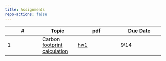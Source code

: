 ```yaml
---
title: Assignments
repo-actions: false
---
```



| # | Topic | pdf | Due Date |
|-----------------|-----------------|---------------------|---------------------|
| 1    | [Carbon footprint calculation](assignments/hw1.qmd) | [hw1](assignments/hw1.pdf) | 9/14    |
<!--
| 1    | [Air quality in China and India](assignments/hw1.qmd) | [hw1](assignments/hw1.pdf)  | 9/12 |
| 2    | [Energy project economics](assignments/hw2.qmd) | [hw2](assignments/hw2.pdf)  |  9/26      |
| 3    | [Energy technology and impacts](assignments/hw3.qmd) | [hw3](assignments/hw3.pdf)  | 10/24 |
| 4    | [Load forecast, energy justice](assignments/hw4.qmd)  | [hw4](assignments/hw4.pdf)  | 11/21  |
-->